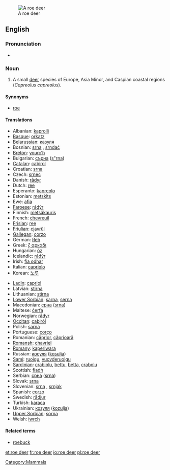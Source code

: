 [[Image:Capreolus capreolus (Marek Szczepanek).jpg|thumb|A roe deer]]
==English==
{{wikipedia}}
===Pronunciation===
*{{IPA|/'rəʊ'dɪə(r)/}}

===Noun===
{{en-noun|roe deer}}

# A small [[deer]] species of Europe, Asia Minor, and Caspian coastal regions (''Capreolus capreolus'').

====Synonyms====
*[[roe]]

====Translations====
{{trans-top}}
*Albanian: [[kaprolli]]
*[[Basque]]: [[orkatz]]
*[[Belarussian]]: [[казуля]]
*Bosnian: [[srna]] {{f}}, [[srndać]] {{m}}
*[[Breton]]: [[yourc’h]]
*Bulgarian: [[сърна]] ([[s"rna]])
*[[Catalan]]: [[cabirol]]
*Croatian: [[srna]]
*Czech: [[srnec]]
*Danish: [[rådyr]]
*Dutch: [[ree]] {{m}}
*Esperanto: [[kapreolo]]
*Estonian: [[metskits]]
*Ewe: [[afia]] {{n}}
*[[Faroese]]: [[rádýr]]
*Finnish: [[metsäkauris]]
*French: [[chevreuil]] {{m}}
*[[Frisian]]: [[ree]]
*[[Friulian]]: [[cjavrűl]]
*[[Gallegan]]: [[corzo]]
*German: [[Reh]] {{n}}
*Greek: [[ζ αρκάδι]] '' ''
*Hungarian: [[őz]]
*Icelandic: [[rádýr]]
*Irish: [[fia odhar]]
*Italian: [[capriolo]] {{m}}
*Korean: [[노루]]
{{trans-mid}}
*[[Ladin]]: [[capriol]]
*Latvian: [[stirna]]
*Lithuanian: [[stirna]] {{f}}
*[[Lower Sorbian]]: [[sarna]], [[serna]]
*Macedonian: [[срна]] ([[srna]])
*Maltese: [[ċerfa]]
*Norwegian: [[rådyr]] {{n}}
*[[Occitan]]: [[cabiròl]]
*Polish: [[sarna]] '' ''
*Portuguese: [[corço]]
*Romanian: [[căprior]], [[căprioară]]
*[[Romansh]]: [[chavriel]]
*[[Romany]]: [[kaperiwara]] {{f}}
*Russian: [[косуля]] ([[kosulja]]) '' ''
*[[Sami]]: [[ruoigu]], [[vuovderuoigu]]
*[[Sardinian]]: [[crabiolu]], [[bettu]], [[betta]], [[crabolu]]
*Scottish: [[fiadh]]
*Serbian: [[срна]] ([[srna]])
*Slovak: [[srna]]
*Slovenian: [[srna]] {{f}}, [[srnjak]] {{m}}
*Spanish: [[corzo]] {{m}}
*Swedish: [[rådjur]]
*Turkish: [[karaca]]
*Ukrainian: [[козуля]] ([[kozulja]])
*[[Upper Sorbian]]: [[sorna]]
*Welsh: [[iwrch]]
{{trans-bottom}}

====Related terms====
*[[roebuck]]

[[Category:Mammals]]

[[et:roe deer]]
[[fr:roe deer]]
[[io:roe deer]]
[[pl:roe deer]]